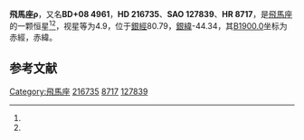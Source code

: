 {{Starbox begin
| name = 飛馬座ρ
}}
{{Starbox observe
| epoch = [[J2000.0|J2000.0]]
| constell = [[飛馬座|飛馬座]]<ref name=SIMBAD>{{cite web
 | url=http://simbad.u-strasbg.fr/simbad/sim-id?Ident=HR+8717
 | title =Pulsating variable Star
 | publisher=Centre de Données astronomiques de Strasbourg
 | work=SIMBAD
 | accessdate=2012-07-13}}</ref><ref name=DATA>{{cite web
 | url=http://vizier.u-strasbg.fr/viz-bin/VizieR-5?-out.add=.&-source=5050&-corr=PK=HR&-out.max=9999&HR=8717
 | title=VizieR Detailed Page
 | accessdate=2012-07-13
 | archive-date=2016-03-04
 | archive-url=https://web.archive.org/web/20160304223203/http://vizier.u-strasbg.fr/viz-bin/VizieR-5?-out.add=.&-source=5050&-corr=PK=HR&-out.max=9999&HR=8717
 | dead-url=no
 }}</ref>
| 星官 = 
| ra = {{RA|22|55|13.7}}<ref name=SIMBAD /><ref name=DATA />
| dec = {{DEC|+8|48|57}}<ref name=SIMBAD /><ref name=DATA />
| appmag_v = 4.9<ref name=SIMBAD /><ref name=DATA />
}}
{{Starbox character
| class = A1V<ref name=SIMBAD /><ref name=DATA />
| b-v = 0<ref name=SIMBAD /><ref name=DATA />
| u-b = 0<ref name=SIMBAD /><ref name=DATA />
| r-i = -0.02<ref name=SIMBAD /><ref name=DATA />
| variable = 
}}
{{Starbox astrometry
| radial_v = 0
| prop_mo_ra = -10
| parallax = 0.006
| p_error = 
}}
{{Starbox catalog
| names =BD+08 4961，[[SAO星表|SAO]] 127839，[[HD星表|HD]] 216735，[[HR星表|HR]] 8717}}
{{Starbox reference |Simbad=HR+8717}}
{{Starbox end}}

'''飛馬座ρ'''，又名'''BD+08 4961'''，'''HD 216735'''、'''SAO 127839'''、'''HR 8717'''，是[[飛馬座|飛馬座]]的一颗恒星<ref name=SIMBAD /><ref name=DATA />，视星等为4.9，位于[[銀道座標系|銀經]]80.79，[[銀道座標系|銀緯]]-44.34，其[[B1900.0|B1900.0]]坐标为赤經{{RA|22|50|11.6}}，赤緯{{DEC|+8|-44.34|57}}。

== 参考文献 ==
{{reflist}}

{{飞马座恒星}}

[[Category:飛馬座|Category:飛馬座]]
[[Category:HD和HDE天體|216735]]
[[Category:HR天體|8717]]
[[Category:SAO天體|127839]]


{{star-stub}}